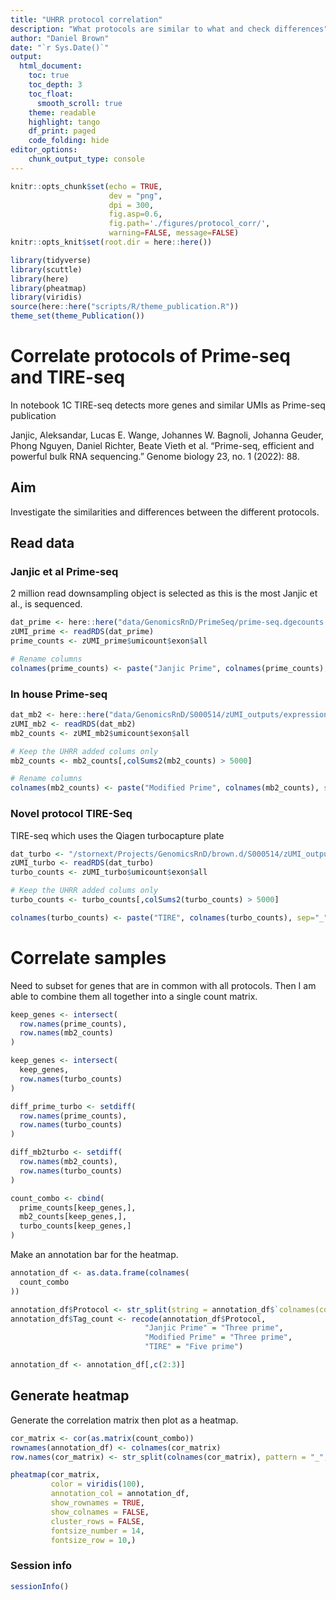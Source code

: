 ```yaml
---
title: "UHRR protocol correlation"
description: "What protocols are similar to what and check differences"
author: "Daniel Brown"
date: "`r Sys.Date()`"
output:
  html_document:
    toc: true
    toc_depth: 3
    toc_float:
      smooth_scroll: true
    theme: readable
    highlight: tango 
    df_print: paged
    code_folding: hide
editor_options: 
    chunk_output_type: console
---
```


```r
knitr::opts_chunk$set(echo = TRUE,
                      dev = "png",
                      dpi = 300,
                      fig.asp=0.6,
                      fig.path='./figures/protocol_corr/',
                      warning=FALSE, message=FALSE)
knitr::opts_knit$set(root.dir = here::here())

library(tidyverse)
library(scuttle)
library(here)
library(pheatmap)
library(viridis)
source(here::here("scripts/R/theme_publication.R"))
theme_set(theme_Publication())
```

# Correlate protocols of Prime-seq and TIRE-seq

In notebook 1C TIRE-seq detects more genes and similar UMIs as Prime-seq publication

Janjic, Aleksandar, Lucas E. Wange, Johannes W. Bagnoli, Johanna Geuder, Phong Nguyen, Daniel Richter, Beate Vieth et al. "Prime-seq, efficient and powerful bulk RNA sequencing." Genome biology 23, no. 1 (2022): 88.

## Aim

Investigate the similarities and differences between the different protocols.

## Read data {.tabset}

### Janjic et al Prime-seq

2 million read downsampling object is selected as this is the most Janjic et al., is sequenced. 

```r
dat_prime <- here::here("data/GenomicsRnD/PrimeSeq/prime-seq.dgecounts.rds")
zUMI_prime <- readRDS(dat_prime)
prime_counts <- zUMI_prime$umicount$exon$all

# Rename columns
colnames(prime_counts) <- paste("Janjic Prime", colnames(prime_counts), sep="_")
```

### In house Prime-seq

```r
dat_mb2 <- here::here("data/GenomicsRnD/S000514/zUMI_outputs/expression/MB2_UHRR_Gencode_Hs.dgecounts.rds")
zUMI_mb2 <- readRDS(dat_mb2)
mb2_counts <- zUMI_mb2$umicount$exon$all

# Keep the UHRR added colums only
mb2_counts <- mb2_counts[,colSums2(mb2_counts) > 5000]

# Rename columns
colnames(mb2_counts) <- paste("Modified Prime", colnames(mb2_counts), sep="_")
```

### Novel protocol TIRE-Seq

TIRE-seq which uses the Qiagen turbocapture plate

```r
dat_turbo <- "/stornext/Projects/GenomicsRnD/brown.d/S000514/zUMI_outputs/expression/TIRE_UHRR_Gencode_Hs.dgecounts.rds"
zUMI_turbo <- readRDS(dat_turbo)
turbo_counts <- zUMI_turbo$umicount$exon$all

# Keep the UHRR added colums only
turbo_counts <- turbo_counts[,colSums2(turbo_counts) > 5000]

colnames(turbo_counts) <- paste("TIRE", colnames(turbo_counts), sep="_")
```

# Correlate samples

Need to subset for genes that are in common with all protocols. Then I am able to combine them all together into a single count matrix.

```r
keep_genes <- intersect(
  row.names(prime_counts),
  row.names(mb2_counts)
)

keep_genes <- intersect(
  keep_genes,
  row.names(turbo_counts)
)

diff_prime_turbo <- setdiff(
  row.names(prime_counts),
  row.names(turbo_counts)
)

diff_mb2turbo <- setdiff(
  row.names(mb2_counts),
  row.names(turbo_counts)
)

count_combo <- cbind(
  prime_counts[keep_genes,],
  mb2_counts[keep_genes,],
  turbo_counts[keep_genes,]
)
```

Make an annotation bar for the heatmap.

```r
annotation_df <- as.data.frame(colnames(
  count_combo
))

annotation_df$Protocol <- str_split(string = annotation_df$`colnames(count_combo)`, pattern = "_", simplify = T)[,1]
annotation_df$Tag_count <- recode(annotation_df$Protocol,
                              "Janjic Prime" = "Three prime",
                              "Modified Prime" = "Three prime",
                              "TIRE" = "Five prime")

annotation_df <- annotation_df[,c(2:3)]
```

## Generate heatmap

Generate the correlation matrix then plot as a heatmap.

```r
cor_matrix <- cor(as.matrix(count_combo))
rownames(annotation_df) <- colnames(cor_matrix)
row.names(cor_matrix) <- str_split(colnames(cor_matrix), pattern = "_", simplify = T)[,1]

pheatmap(cor_matrix,
         color = viridis(100),
         annotation_col = annotation_df,
         show_rownames = TRUE,
         show_colnames = FALSE,
         cluster_rows = FALSE,
         fontsize_number = 14,
         fontsize_row = 10,)
```

### Session info
```r
sessionInfo()
```
